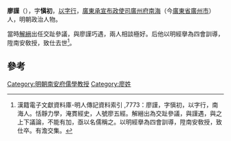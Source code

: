 '''廖謹'''（{{bd|?||?|}}），字'''愼初'''，[[以字行|以字行]]，[[廣東承宣布政使司|廣東承宣布政使司]][[廣州府|廣州府]][[南海|南海]]（今[[廣東省|廣東省]][[廣州市|廣州市]]）人，明朝政治人物。

當時[[解縉|解縉]]出任交趾參議，與廖謹巧遇，兩人相談極好。后他以明經擧為四會訓導，陞南安敎授，致仕去世<ref>漢籍電子文獻資料庫-明人傳記資料索引 ,7773：廖謹，字愼初，以字行，南海人。恬靜力學，淹貫經史，人號廖五經。解縉出為交趾參議，與謹遇，與之上下議論，不能有加，亟以名儒稱之。以明經擧為四會訓導，陞南安敎授，致仕卒。有澹交集。</ref>。

==參考==
{{reflist}}
{{明朝人物小作品}}

[[Category:明朝南安府儒學教授|Category:明朝南安府儒學教授]]
[[Category:廖姓|Category:廖姓]]